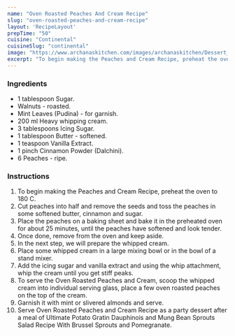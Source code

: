 ---
name: "Oven Roasted Peaches And Cream Recipe"
slug: "oven-roasted-peaches-and-cream-recipe"
layout: 'RecipeLayout'
prepTime: "50"
cuisine: "Continental"
cuisineSlug: "continental"
image: "https://www.archanaskitchen.com/images/archanaskitchen/Dessert_Gourmet_Favorites/Peaches_and_Cream_Dessert_Recipe-1_1600.jpg"
excerpt: "To begin making the Peaches and Cream Recipe, preheat the oven to 180 C"
---

### Ingredients

- 1 tablespoon Sugar.
- Walnuts - roasted.
- Mint Leaves (Pudina) - for garnish.
- 200 ml Heavy whipping cream.
- 3 tablespoons Icing Sugar.
- 1 tablespoon Butter - softened.
- 1 teaspoon Vanilla Extract.
- 1 pinch Cinnamon Powder (Dalchini).
- 6 Peaches - ripe.

### Instructions

1. To begin making the Peaches and Cream Recipe, preheat the oven to 180 C.
1. Cut peaches into half and remove the seeds and toss the peaches in some softened butter, cinnamon and sugar.
1. Place the peaches on a baking sheet and bake it in the preheated oven for about 25 minutes, until the peaches have softened and look tender.
1.  Once done, remove from the oven and keep aside.
1. In the next step, we will prepare the whipped cream.
1. Place some whipped cream in a large mixing bowl or in the bowl of a stand mixer.
1. Add the icing sugar and vanilla extract and using the whip attachment, whip the cream until you get stiff peaks.
1. To serve the Oven Roasted Peaches and Cream, scoop the whipped cream into individual serving glass, place a few oven roasted peaches on the top of the cream.
1. Garnish it with mint or slivered almonds and serve.
1. Serve Oven Roasted Peaches and Cream Recipe as a party dessert after a meal of Ultimate Potato Gratin Dauphinois and Mung Bean Sprouts Salad Recipe With Brussel Sprouts and Pomegranate.
